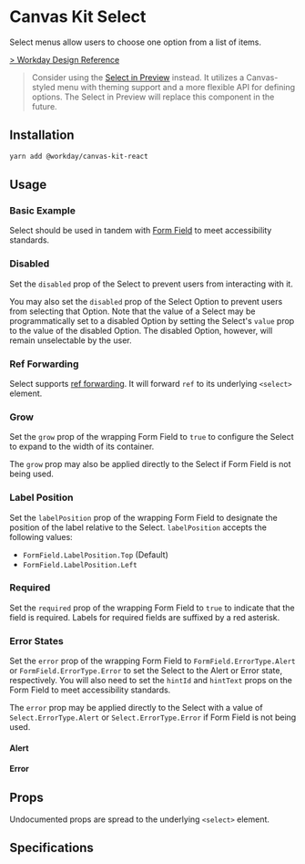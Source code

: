 


<Meta title="Components/Inputs/Select" component={Select} />

# Canvas Kit Select

Select menus allow users to choose one option from a list of items.

[> Workday Design Reference](https://design.workday.com/components/inputs/select-drop-down)

> Consider using the [Select in Preview](/components/inputs/select/) instead. It utilizes a
> Canvas-styled menu with theming support and a more flexible API for defining options. The Select
> in Preview will replace this component in the future.

## Installation

```sh
yarn add @workday/canvas-kit-react
```

## Usage

### Basic Example

Select should be used in tandem with [Form Field](/components/inputs/form-field/) to meet
accessibility standards.

<ExampleCodeBlock code={Basic} />

### Disabled

Set the `disabled` prop of the Select to prevent users from interacting with it.

<ExampleCodeBlock code={Disabled} />

You may also set the `disabled` prop of the Select Option to prevent users from selecting that
Option. Note that the value of a Select may be programmatically set to a disabled Option by setting
the Select's `value` prop to the value of the disabled Option. The disabled Option, however, will
remain unselectable by the user.

<ExampleCodeBlock code={DisabledOption} />

### Ref Forwarding

Select supports [ref forwarding](https://reactjs.org/docs/forwarding-refs.html). It will forward
`ref` to its underlying `<select>` element.

<ExampleCodeBlock code={RefForwarding} />

### Grow

Set the `grow` prop of the wrapping Form Field to `true` to configure the Select to expand to the
width of its container.

<ExampleCodeBlock code={Grow} />

The `grow` prop may also be applied directly to the Select if Form Field is not being used.

### Label Position

Set the `labelPosition` prop of the wrapping Form Field to designate the position of the label
relative to the Select. `labelPosition` accepts the following values:

- `FormField.LabelPosition.Top` (Default)
- `FormField.LabelPosition.Left`

<ExampleCodeBlock code={LabelPosition} />

### Required

Set the `required` prop of the wrapping Form Field to `true` to indicate that the field is required.
Labels for required fields are suffixed by a red asterisk.

<ExampleCodeBlock code={Required} />

### Error States

Set the `error` prop of the wrapping Form Field to `FormField.ErrorType.Alert` or
`FormField.ErrorType.Error` to set the Select to the Alert or Error state, respectively. You will
also need to set the `hintId` and `hintText` props on the Form Field to meet accessibility
standards.

The `error` prop may be applied directly to the Select with a value of `Select.ErrorType.Alert` or
`Select.ErrorType.Error` if Form Field is not being used.

#### Alert

<ExampleCodeBlock code={Alert} />

#### Error

<ExampleCodeBlock code={Error} />

## Props

Undocumented props are spread to the underlying `<select>` element.

<ArgsTable of={Select} />

## Specifications

<Specifications file="Select.spec.ts" name="Select" />
